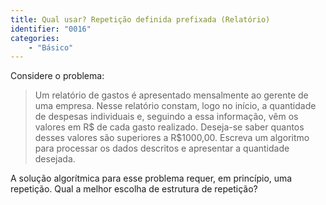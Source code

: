 ```yaml
---
title: Qual usar? Repetição definida prefixada (Relatório)
identifier: "0016"
categories:
    - "Básico"
---
```

::: {#exr-0016}
Considere o problema:

> Um relatório de gastos é apresentado mensalmente ao gerente de uma empresa. Nesse relatório constam, logo no início, a quantidade de despesas individuais e, seguindo a essa informação, vêm os valores em R$ de cada gasto realizado. Deseja-se saber quantos desses valores são superiores a R$1000,00. Escreva um algoritmo para processar os dados descritos e apresentar a quantidade desejada.

A solução algorítmica para esse problema requer, em princípio, uma repetição.
Qual a melhor escolha de estrutura de repetição?
:::
